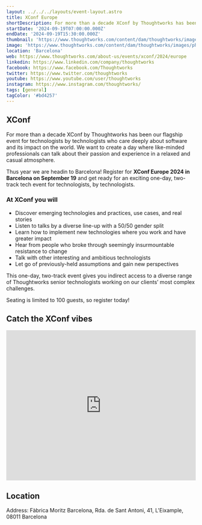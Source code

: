 ```yaml
---
layout: ../../../layouts/event-layout.astro
title: XConf Europe
shortDescription: For more than a decade XConf by Thoughtworks has been our flagship event for technologists by technologists who care deeply about software and its impact on the world.
startDate: '2024-09-19T07:00:00.000Z'
endDate: '2024-09-19T15:30:00.000Z'
thumbnail: 'https://www.thoughtworks.com/content/dam/thoughtworks/images/photography/meta/about-us/events/xconf-2024/ab_meta_xconf_2024_europe.jpg'
image: 'https://www.thoughtworks.com/content/dam/thoughtworks/images/photography/meta/about-us/events/xconf-2024/ab_meta_xconf_2024_europe.jpg'
location: 'Barcelona'
web: https://www.thoughtworks.com/about-us/events/xconf/2024/europe
linkedin: https://www.linkedin.com/company/thoughtworks
facebook: https://www.facebook.com/Thoughtworks
twitter: https://www.twitter.com/thoughtworks
youtube: https://www.youtube.com/user/thoughtworks
instagram: https://www.instagram.com/thoughtworks/
tags: [general]
tagColor: '#bd4257'
---
```



## XConf

For more than a decade XConf by Thoughtworks has been our flagship event for technologists by technologists who care deeply about software and its impact on the world. We want to create a day where like-minded professionals can talk about their passion and experience in a relaxed and casual atmosphere.

Thus year we are headin to Barcelona! Register for **XConf Europe 2024 in Barcelona on September 19** and get ready for an exciting one-day, two-track tech event for technologists, by technologists.

### At XConf you will

- Discover emerging technologies and practices, use cases, and real stories
- Listen to talks by a diverse line-up with a 50/50 gender split
- Learn how to implement new technologies where you work and have greater impact
- Hear from people who broke through seemingly insurmountable resistance to change
- Talk with other interesting and ambitious technologists
- Let go of previously-held assumptions and gain new perspectives

This one-day, two-track event gives you indirect access to a diverse range of Thoughtworks senior technologists working on our clients’ most complex challenges.

Seating is limited to 100 guests, so register today!

## Catch the XConf vibes

<iframe
  allowtransparency="true"
  title="Wistia video player"
  allowFullscreen
  frameborder="0"
  scrolling="no"
  class="wistia_embed"
  name="wistia_embed"
  src="https://fast.wistia.net/embed/iframe/qd92zs6u0v"
  width="100%"
  height="400"
></iframe>

## Location

Address: Fàbrica Moritz Barcelona, Rda. de Sant Antoni, 41, L'Eixample, 08011 Barcelona

<GoogleMap
  src="https://www.google.com/maps/embed?pb=!1m18!1m12!1m3!1d2993.6046265248215!2d2.1633522000000003!3d41.382674!2m3!1f0!2f0!3f0!3m2!1i1024!2i768!4f13.1!3m3!1m2!1s0x12a4a28ac1c7d247%3A0x200341909d1e7213!2sF%C3%A0brica%20Moritz%20Barcelona!5e0!3m2!1ses!2ses!4v1725343692373!5m2!1ses!2ses"
  ariaLabel="Fàbrica Moritz Barcelona, Rda. de Sant Antoni, 41, L'Eixample, 08011 Barcelona"
/>

